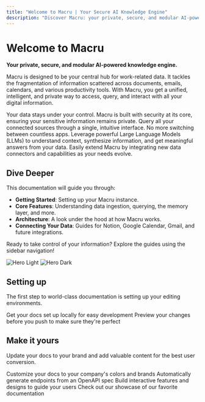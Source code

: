 ```yaml
---
title: "Welcome to Macru | Your Secure AI Knowledge Engine"
description: "Discover Macru: your private, secure, and modular AI-powered assistant. Learn how to set up, use, and understand the architecture of Macru to unify your work data."
---
```


# Welcome to Macru

**Your private, secure, and modular AI-powered knowledge engine.**

Macru is designed to be your central hub for work-related data. It tackles the fragmentation of information scattered across documents, emails, calendars, and various productivity tools. With Macru, you get a unified, intelligent, and private way to access, query, and interact with all your digital information.

<CardGroup cols={2}>
  <Card title="Privacy First" icon="shield-keyhole">
    Your data stays under your control. Macru is built with security at its core, ensuring your sensitive information remains private.
  </Card>
  <Card title="Unified Access" icon="layer-group">
    Query all your connected sources through a single, intuitive interface. No more switching between countless apps.
  </Card>
  <Card title="Intelligent Insights" icon="brain-circuit">
    Leverage powerful Large Language Models (LLMs) to understand context, synthesize information, and get meaningful answers from your data.
  </Card>
  <Card title="Modular & Extensible" icon="puzzle-piece">
    Easily extend Macru by integrating new data connectors and capabilities as your needs evolve. 
  </Card>
</CardGroup>

## Dive Deeper

This documentation will guide you through:

*   **Getting Started**: Setting up your Macru instance.
*   **Core Features**: Understanding data ingestion, querying, the memory layer, and more.
*   **Architecture**: A look under the hood at how Macru works.
*   **Connecting Your Data**: Guides for Notion, Google Calendar, Gmail, and future integrations.

Ready to take control of your information? Explore the guides using the sidebar navigation!

<img
  className="block dark:hidden"
  src="/images/hero-light.png"
  alt="Hero Light"
/>
<img
  className="hidden dark:block"
  src="/images/hero-dark.png"
  alt="Hero Dark"
/>

## Setting up

The first step to world-class documentation is setting up your editing environments.

<CardGroup cols={2}>
  <Card
    title="Edit Your Docs"
    icon="pen-to-square"
    href="https://mintlify.com/docs/quickstart"
  >
    Get your docs set up locally for easy development
  </Card>
  <Card
    title="Preview Changes"
    icon="image"
    href="https://mintlify.com/docs/development"
  >
    Preview your changes before you push to make sure they're perfect
  </Card>
</CardGroup>

## Make it yours

Update your docs to your brand and add valuable content for the best user conversion.

<CardGroup cols={2}>
  <Card
    title="Customize Style"
    icon="palette"
    href="https://mintlify.com/docs/settings/global"
  >
    Customize your docs to your company's colors and brands
  </Card>
  <Card
    title="Reference APIs"
    icon="code"
    href="https://mintlify.com/docs/api-playground/openapi"
  >
    Automatically generate endpoints from an OpenAPI spec
  </Card>
  <Card
    title="Add Components"
    icon="screwdriver-wrench"
    href="https://mintlify.com/docs/content/components/accordions"
  >
    Build interactive features and designs to guide your users
  </Card>
  <Card
    title="Get Inspiration"
    icon="stars"
    href="https://mintlify.com/customers"
  >
    Check out our showcase of our favorite documentation
  </Card>
</CardGroup>
